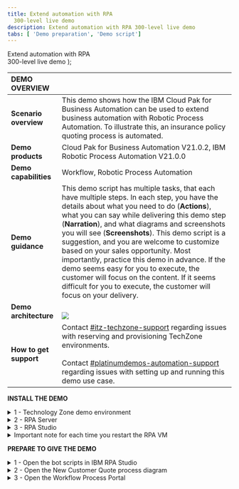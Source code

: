 ```yaml
---
title: Extend automation with RPA
  300-level live demo
description: Extend automation with RPA 300-level live demo
tabs: [ 'Demo preparation', 'Demo script']
---
```


  <span>
    Extend automation with RPA <br /> 300-level live demo
  </span>
);

<span id="top"></span>

| DEMO OVERVIEW | |
| :---         | :--- |
| **Scenario overview** | This demo shows how the IBM Cloud Pak for Business Automation can be used to extend business automation with Robotic Process Automation. To illustrate this, an insurance policy quoting process is automated. |
| **Demo products** | Cloud Pak for Business Automation V21.0.2, IBM Robotic Process Automation V21.0.0 |
| **Demo capabilities** | Workflow, Robotic Process Automation |
| **Demo guidance** | This demo script has multiple tasks, that each have multiple steps. In each step, you have the details about what you need to do (**Actions**), what you can say while delivering this demo step (**Narration**), and what diagrams and screenshots you will see (**Screenshots**). This demo script is a suggestion, and you are welcome to customize based on your sales opportunity. Most importantly, practice this demo in advance. If the demo seems easy for you to execute, the customer will focus on the content. If it seems difficult for you to execute, the customer will focus on your delivery. |
| **Demo architecture** | <br/> ![](./images/Demo-Architecture.png) |
| **How to get support** | Contact <a href="https://ibm-cloud.slack.com/archives/C0124J683GW" target="_blank" rel="noreferrer">#itz-techzone-support</a> regarding issues with reserving and provisioning TechZone environments. <br/><br/> Contact <a href="https://ibm-cloud.slack.com/archives/C0216F39ACU" target="_blank" rel="noreferrer">#platinumdemos-automation-support</a> regarding issues with setting up and running this demo use case. |

**INSTALL THE DEMO**

<details>

<summary>1 - Technology Zone demo environment</summary>

<br/>

Reserve a Technology Zone demo environment here **(URL needed, TechZone environement doesn't exist yet)**

<br/>

The Technology Zone provided environment contains two windows virtual machines (VM): <br/>
1. RPA Client VM <br/>
2. Business Automation Workflow (BAW) VM

<br/><br/>

**[Go to top](#top)**

</details>

<details>

<summary>2 - RPA Server</summary>

<br/>

In addition to the Technology Zone provided environment, you will need access to an IBM RPA SaaS environment. <br/><br/>

For **IBMers**, refer to the RPA contact person to establish your RPA account in the cloud tenant. <br/>
•	Contact your IBM RPA TechSales Geo Lead (refer to the table below) for access to your IBM local IBM RPA tenant <br/>
•	Once onboarded, you will receive an email with account details and link to complete the onboarding

<br/>

| Region | Contact Person |
| --- | --- |
| Americas | Zach Silverstein |
| EMEA | Jukka Juselius |
| AP | Jenny Khuc Mai Thuong |

<br/>

For **Business Partners**, request your own RPA Server SaaS tenant for your organization. To submit a request for an IBM server SaaS tenant, provide the following: <br/><br/>
• Company Name and CEID (which can be found in your PartnerWorld profile) <br/>
• Full Name (first and last) of the individual who will be set up as administrator of the account <br/>
• Company email address of the individual listed above (non-company email addresses will be rejected) <br/>
• Data Center choice (choose one: Dallas, Frankfurt, London, Singapore, Sao Paulo) <br/>
• Use the following subject line: **WDG BP Tenant Access Request** <br/>
• Send an email to Burt Hughes (buhughes@us.ibm.com)

<br/><br/>

**[Go to top](#top)**

</details>

<details>

<summary>3 - RPA Studio</summary>

<br/>

Install RPA Studio on the RPA Client VM. <br/><br/>

1. **You must change the computer name in your RPA VM to be unique** in order to connect to your RPA SaaS tenant. In Windows, set your computer name to be unique (for example, by changing the computer name to be your initials plus your postal code). <br/><br/>
a. Access your TechZone environment using the link in the reservation email. You may also use the IBM Technology Zone’s My Library -> My Reservations page. <br/><br/>
b. (It should be started by default, but, if necessary, start the VM.) Click to open the RPA VM. ![](./images/1.Open-VM.png)
c. Using Windows Explorer, navigate to **This PC**, right click to bring up the menu, and select **Properties**. ![](./images/2.Change-system-name1.png) <br/>
d. Under **Computer Name**, select **Change settings**. Then, click on **Change**. ![](./images/3.Change-system-name2.png) <br/>
e. Enter a new system name, which needs to be unique to your SaaS RPA tenant. Suggestion: use **“WIN”–your initials–your postal code**. ![](./images/4.Change-system-name3.png) <br/>
f. Restart the VM <br/><br/>

2. Using Chrome, use the link provided in your RPA tenant email to log in to the RPA cloud tenant and download the RPA Studio installer. (See **RPA Server** above. Have your server and license information available to enter in these steps.) <br/><br/>
a. Using Chrome, go to your RPA tenant sever login page. ![](./images/5.Login-RPA.png) <br/>
b. From the server home page, click on the **“i”** (top right) and then on **Download Installer**. ![](./images/6.Download-Setup.exe.png) <br/>
c. Using Windows Explorer, navigate to downloaded Setup.exe. Then, right click and select **Run as Administrator**. ![](./images/7.Run-setup.png) <br/>
d. Click on **Next** ![](./images/8.Setup-wizard1.png) <br/>
e. Click on **Next** ![](./images/9.Setup-wizard2.png) <br/>
f. Accept the terms, and click on **Next** ![](./images/10.Setup-wizard3.png) <br/>
g. Select **Complete Install** ![](./images/11.Setup-wizard4.png) <br/>
h. Click on **Next** to begin the install ![](./images/12.Setup-wizard5.png) <br/>
i. Click on **Next** (No proxy configuration is needed so leave the box unchecked) ![](./images/13.Setup-wizard6.png) <br/>
j. Enter the license information, which should have been provided to you by your RPA SaaS administrator ![](./images/14.Setup-wizard7.png) <br/>
k. The install will complete ![](./images/15.Setup-wizard8.png) <br/>
l. Exit the installer. If necessary, the VM will restart. ![](./images/16.Setup-wizard9.png) <br/>
m. Note that the desktop icons for RPA Studio will be created. ![](./images/17.Desktop-icons.png) <br/><br/>

3. Open RPA Studio <br/><br/>
**Note:** The Windows service called **IBM Robotic Process Automation Client Service** is set to **delayed start**, and you must wait for it to be started. You can see it in the system tray or in the windows services list. <br/><br/>
![](./images/18.RPA-Service1.png) <br/>
![](./images/19.RPA-Service2.png) <br/>
a. You may need to activate the license. If so, click on **Activate** and enter your license information again. ![](./images/20.Activate-license.png) <br/>
b. Log in to IBM RPA ![](./images/21.Login-to-RPA.png)

<br/><br/>

**[Go to top](#top)**

</details>

<details>

<summary>Important note for each time you restart the RPA VM</summary>

<br/>

The RPA license will need to be reactivated each time the RPA VM restarts (due to a specific networking issue in the hosting environment). <br/><br/>
1. The first time you launch RPA Studio after a restart, you will be prompted to activate the license ![](./images/Reactivate-RPA1.png) <br/>
2. Enter the license information (provided to you by your RPA SaaS administrator) <br/><br/>
3. Relaunch RPA Studio

<br/><br/>

**[Go to top](#top)**

<br/>

</details>

**PREPARE TO GIVE THE DEMO**

<details>

<summary>1 - Open the bot scripts in IBM RPA Studio</summary>

<br/>

Open the bot scripts in IBM RPA Studio (If they are not open already)

1. Click on the desktop icon to open IBM RPA Bot Studio <br/><br/>
2. Use the **Open** button on the menu ribbon to open the scripts. <br/><br/>
**Tip**: Click on the word **Open**, not the down arrow. We are opening the scripts locally, not from the repository. ![](./images/31.Open-WAL1.png) <br/><br/>
3. Click the **Open** button in the menu ribbon, and select the **Get Quote.wal** file ![](./images/32.Open-WAL2.png) <br/><br/>
4.
Click on the **GetQuote** routine (the script is best shown focusing on the GetQuote routine) ![](./images/33.Open-WAL3.png) <br/><br/>
5. Click the **Open** button in the menu ribbon, and select the **Insurance Ingrid.wal** file ![](./images/34.Open-WAL4.png)

<br/><br/>

**[Go to top](#top)**

</details>

<details>

<summary>2 - Open the New Customer Quote process diagram</summary>

<br/>

1. First, use Firefox to open **Workflow Center**. In the Firefox bookmarks bar, open **BAW**, **Workflow Center - Solutions**. **Tip:** using separate browsers for Workflow vs. Portal prevents the logins from colliding with each other.

![](./images/Process-diagram1.png) <br/>
2. Log in to Workflow Center using admin/admin ![](./images/Process-diagram2.png) <br/>
3. Under **Start Building**, **Process Apps**, click on **View all** ![](./images/Process-diagram3.png) <br/>
4. Open the **New Insurance Quote** process app ![](./images/Process-diagram4.png) <br/>
5. Open the **New Insurance Quote** process definition ![](./images/Process-diagram5.png) <br/>
6. The **New Customer Quote** process definition is now open ![](./images/Process-diagram6.png)

<br/><br/>

**[Go to top](#top)**

</details>

<details>

<summary>3 - Open the Workflow Process Portal</summary>

<br/>

1. Use Chrome to open **Process Portal**. In the Chrome bookmarks bar, open **BAW**, **Process Portal**. **Tip**: using separate browsers for Workflow Center vs. Portal prevents the logins from colliding with each other. ![](./images/Process-portal1.png) <br/>
2. Leave the page open to the Process Portal login screen ![](./images/Process-portal2.png)

<br/><br/>

**[Go to top](#top)**

</details>
